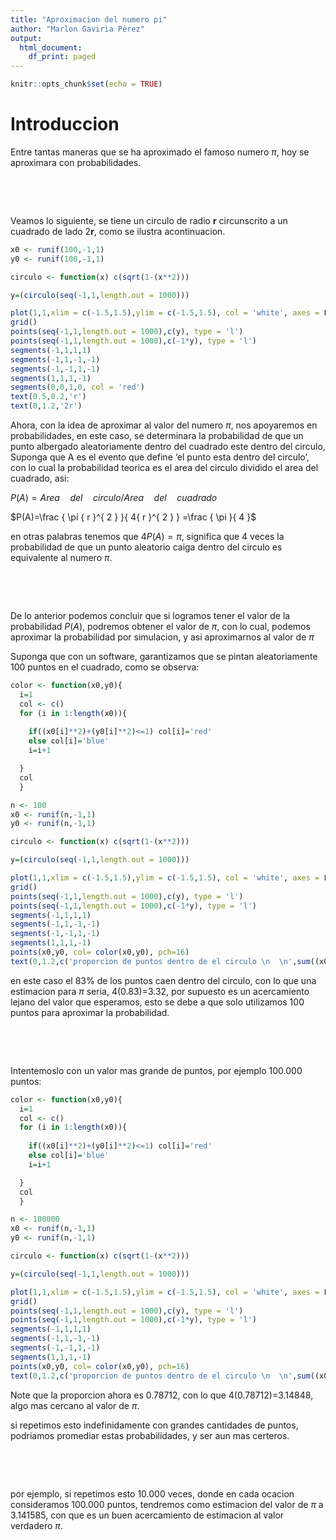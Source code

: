 ```yaml
---
title: "Aproximacion del numero pi"
author: "Marlon Gaviria Pérez"
output:
  html_document:
    df_print: paged
---
```


```r
knitr::opts_chunk$set(echo = TRUE)
```

# Introduccion

Entre tantas maneras que se ha aproximado el famoso numero $\pi$, hoy se aproximara con probabilidades.

\

\

Veamos lo siguiente, se tiene un circulo de radio **r** circunscrito a un cuadrado de lado 2**r**, como se ilustra acontinuacion.

```r

x0 <- runif(100,-1,1)
y0 <- runif(100,-1,1)

circulo <- function(x) c(sqrt(1-(x**2)))

y=(circulo(seq(-1,1,length.out = 1000)))

plot(1,1,xlim = c(-1.5,1.5),ylim = c(-1.5,1.5), col = 'white', axes = F, asp = 1)
grid()
points(seq(-1,1,length.out = 1000),c(y), type = 'l')
points(seq(-1,1,length.out = 1000),c(-1*y), type = 'l')
segments(-1,1,1,1)
segments(-1,1,-1,-1)
segments(-1,-1,1,-1)
segments(1,1,1,-1)
segments(0,0,1,0, col = 'red')
text(0.5,0.2,'r')
text(0,1.2,'2r')
```

Ahora, con la idea de aproximar al valor del numero $\pi$, nos apoyaremos en probabilidades, en este caso, se determinara la probabilidad de que un punto albergado aleatoriamente dentro del cuadrado este dentro del circulo, Suponga que A es el evento que define 'el punto esta dentro del circulo', con lo cual la probabilidad teorica es el area del circulo dividido el area del cuadrado, asi:

$P(A)= Area \quad del \quad circulo/ Area \quad del \quad cuadrado$

$P(A)=\frac { \pi { r }^{ 2 } }{ 4{ r }^{ 2 } } =\frac { \pi  }{ 4 }$

en otras palabras tenemos que $4P(A)=\pi$, significa que 4 veces la probabilidad de que un punto aleatorio caiga dentro del circulo es equivalente al numero $\pi$.

\

\

De lo anterior podemos concluir que si logramos tener el valor de la probabilidad $P(A)$, podremos obtener el valor de $\pi$, con lo cual, podemos aproximar la probabilidad por simulacion, y asi aproximarnos al valor de $\pi$


Suponga que con un software, garantizamos que se pintan aleatoriamente 100 puntos en el cuadrado, como se observa:

```r

color <- function(x0,y0){
  i=1
  col <- c()
  for (i in 1:length(x0)){
    
    if((x0[i]**2)+(y0[i]**2)<=1) col[i]='red'
    else col[i]='blue'
    i=i+1

  }
  col
  }

n <- 100
x0 <- runif(n,-1,1)
y0 <- runif(n,-1,1)

circulo <- function(x) c(sqrt(1-(x**2)))

y=(circulo(seq(-1,1,length.out = 1000)))

plot(1,1,xlim = c(-1.5,1.5),ylim = c(-1.5,1.5), col = 'white', axes = F, asp = 1)
grid()
points(seq(-1,1,length.out = 1000),c(y), type = 'l')
points(seq(-1,1,length.out = 1000),c(-1*y), type = 'l')
segments(-1,1,1,1)
segments(-1,1,-1,-1)
segments(-1,-1,1,-1)
segments(1,1,1,-1)
points(x0,y0, col= color(x0,y0), pch=16)
text(0,1.2,c('proporcion de puntos dentro de el circulo \n  \n',sum((x0**2)+(y0**2)<=1)/n))

```

en este caso el 83% de los puntos caen dentro del circulo, con lo que una estimacion para $\pi$ seria, 4(0.83)=3.32, por supuesto es un acercamiento lejano del valor que esperamos, esto se debe a que solo utilizamos 100 puntos para aproximar la probabilidad.

\

\

Intentemoslo con un valor mas grande de puntos, por ejemplo 100.000 puntos:

```r

color <- function(x0,y0){
  i=1
  col <- c()
  for (i in 1:length(x0)){
    
    if((x0[i]**2)+(y0[i]**2)<=1) col[i]='red'
    else col[i]='blue'
    i=i+1

  }
  col
  }

n <- 100000
x0 <- runif(n,-1,1)
y0 <- runif(n,-1,1)

circulo <- function(x) c(sqrt(1-(x**2)))

y=(circulo(seq(-1,1,length.out = 1000)))

plot(1,1,xlim = c(-1.5,1.5),ylim = c(-1.5,1.5), col = 'white', axes = F, asp = 1)
grid()
points(seq(-1,1,length.out = 1000),c(y), type = 'l')
points(seq(-1,1,length.out = 1000),c(-1*y), type = 'l')
segments(-1,1,1,1)
segments(-1,1,-1,-1)
segments(-1,-1,1,-1)
segments(1,1,1,-1)
points(x0,y0, col= color(x0,y0), pch=16)
text(0,1.2,c('proporcion de puntos dentro de el circulo \n  \n',sum((x0**2)+(y0**2)<=1)/n))

```

Note que la proporcion ahora es 0.78712, con lo que 4(0.78712)=3.14848, algo mas cercano al valor de $\pi$.

si repetimos esto indefinidamente con grandes cantidades de puntos, podriamos promediar estas probabilidades, y ser aun mas certeros.

\

\

por ejemplo, si repetimos esto 10.000 veces, donde en cada ocacion consideramos 100.000 puntos, tendremos como estimacion del valor de  $\pi$ a  3.141585, con que es un buen acercamiento de estimacion al valor verdadero $\pi.$